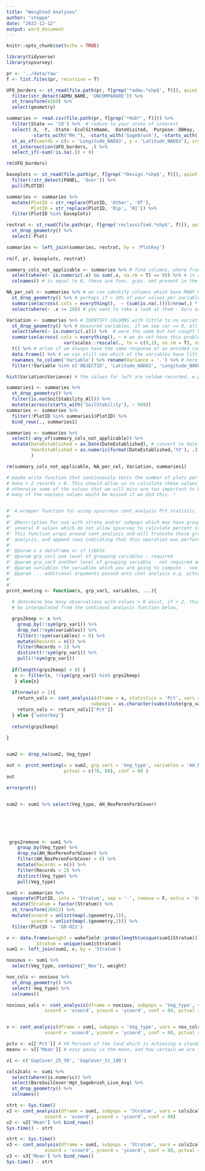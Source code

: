 ```yaml
---
title: "Weighted Analyses"
author: "steppe"
date: "2022-12-12"
output: word_document
---
```


```r
knitr::opts_chunk$set(echo = TRUE)
```


```r
library(tidyverse)
library(spsurvey)
```


```r
pr <- '../data/raw'
f <- list.files(pr, recursive = T)

UFO_borders <- st_read(file.path(pr, f[grep('*admu.*shp$', f)]), quiet = T) %>% 
  filter(str_detect(ADMU_NAME, 'UNCOMPAHGRE')) %>% 
  st_transform(4269) %>% 
  select(geometry)

summaries <- read.csv(file.path(pr, f[grep('*Hub*', f)])) %>% 
  filter(State == 'CO') %>%  # reduce to your state of interest 
  select(-X, -Y, -State:-EcolSiteName, -DateVisited, -Purpose:-DBKey, -PrimaryKey, 
         -starts_with("RH_"), -starts_with('Sagebrush'), -starts_with('Spp_')) %>% 
  st_as_sf(coords = c(x = 'Longitude_NAD83', y = 'Latitude_NAD83'), crs = 4269, remove = F) %>%  # now make spatial
  st_intersection(UFO_borders, .) %>% 
  select_if(~sum(!is.na(.)) > 0)

rm(UFO_borders)
```


```r

baseplots <- st_read(file.path(pr, f[grep('*Design.*shp$', f)]), quiet = T) %>% 
  filter(!str_detect(PANEL, 'Over')) %>% 
  pull(PLOTID)

summaries <- summaries %>% 
  mutate(PlotID = str_replace(PlotID, 'Other', 'OT'),
         PlotID = str_replace(PlotID, 'Rip', 'RI')) %>% 
  filter(PlotID %in% baseplots)

restrat <- st_read(file.path(pr, f[grep('reclassified.*shp$', f)]), quiet = T) %>% 
  st_drop_geometry() %>% 
  select(-Plot)

summaries <- left_join(summaries, restrat, by = 'PlotKey')
  
rm(f, pr, baseplots, restrat)
```


```r

summary_cols_not_applicable <- summaries %>% # find columns, where fractional cover
  select(where(~ is.numeric(.x) && sum(.x, na.rm = T) == 0)) %>% # in all rows
  colnames() # is equal to 0, these are func. grps. not present in the area of analysis

NA_per_col <- summaries %>% # we can identify columns which have MANY NA values in them
  st_drop_geometry() %>% # perhaps if > 10% of your values per variables are NA
  summarise(across(.cols = everything(),  ~ (sum(is.na(.))))/nrow(.) * 100) %>% 
  select(where(~ .x >= 10)) # you want to take a look at them - Ours are not too bad.

Variation <- summaries %>% # IDENTIFY COLUMNS with little to no variation in the 
  st_drop_geometry() %>% # measured variables, if we see var == 0, all measurements
  select(where(~ is.numeric(.x))) %>%  # were the same but not caught by 'summary cols not applicable'
  summarise(across(.cols = everything(), ~ # we do not have this problem which may
                     var(scales::rescale(., to = c(0,1), na.rm = T), na.rm = T))) %>% 
  t() %>% # arise if we always have the same response of an encoded categorical variable
  data.frame() %>% # we can still see which of the variables have littler variance
  rownames_to_column('Variable') %>% rename(Variance = '.') %>% # here
  filter(!Variable %in% c('OBJECTID', 'Latitude_NAD83', 'Longitude_NAD83', 'YearEstablished'))

hist(Variation$Variance) # the values far left are seldom recorded, e.g. we got rid of vagrant lichen years ago!

summaries1 <- summaries %>% 
  st_drop_geometry() %>% 
  filter(is.na(SoilStability_All)) %>% 
  mutate(across(starts_with('SoilStability'), ~ 999))
summaries <- summaries %>% 
  filter(!PlotID %in% summaries1$PlotID) %>% 
  bind_rows(., summaries1)

summaries <- summaries %>% 
  select(-any_of(summary_cols_not_applicable)) %>% 
  mutate(DateEstablished = as.Date(DateEstablished), # convert to date format
         YearEstablished = as.numeric(format(DateEstablished,'%Y'), .)
         )

rm(summary_cols_not_applicable, NA_per_col, Variation, summaries1)
```


```r


# maybe write function that continuously tests the number of plots per group which
# have > 2 records > 0. This should allow us to calculate these values for each stratum
# otherwise some of the values that we will miss are too important to be left behind !
# many of the noxious values would be missed if we did this. !


#' A wrapper function for using spsurveys cont_analysis Prt statistic
#' 
#' @Description For use with strata and/or subpops which may have groups with 
#' several 0 values which do not allow spsurvey to calculate percent standards.
#' This function wraps around cont_analysis and will truncate those groups from 
#' analysis, and append rows indicating that this operation was performed.
#' 
#' @param x a dataframe or sf tibble 
#' @param grp_var1 one level of grouping variables - required
#' @param grp_var2 another level of grouping variable - not required and defaults to none
#' @param variables the variables which you are going to compute - see example. 
#' @param ... additional arguments passed onto cont analysis e.g. pctval, cols holding coords
#' 
#' 
prcnt_meeting <- function(x, grp_var1, variables, ...){
  
  # determine how many observations with values > 0 exist, if < 2, this value cannot
  # be interpolated from the continual analysis function below. 

  grps2keep <- x %>% 
    group_by(!!sym(grp_var1)) %>%
    drop_na(!!sym(variables)) %>% 
    filter(!!sym(variables) > 0) %>%  
    mutate(Records = n()) %>% 
    filter(Records > 2) %>% 
    distinct(!!sym(grp_var1)) %>% 
    pull(!!sym(grp_var1)) 
  
  if(length(grps2keep) > 0) {
   x <- filter(x, !!sym(grp_var1) %in% grps2keep)
   } else{x}
  
  if(nrow(x) > 1){
    return_vals <- cont_analysis(dframe = x, statistics = 'Pct', vars = variables,
                               subpops = as.character(substitute(grp_var1)), ...)
    return_vals <- return_vals[['Pct']]
  } else {'waterboy'}
  
  return(grps2keep)
  
}


sum2 <- drop_na(sum2, Veg_type)

out <- prcnt_meeting(x = sum2, grp_var1 = 'Veg_type', variables = 'AH_NoxPerenForbCover', #, 'Hgt_NonNoxPerenGrass_Avg'), 
                     pctval = c(70, 80), conf = 80 )
out

errorprnt()


sum2 <- sum1 %>% select(Veg_type, AH_NoxPerenForbCover)






 grps2remove <- sum1 %>% 
    group_by(Veg_type) %>% 
    drop_na(AH_NoxPerenForbCover) %>% 
    filter(AH_NoxPerenForbCover > 0) %>%  
    mutate(Records = n()) %>% 
    filter(Records < 2) %>% 
    distinct(Veg_type) %>% 
    pull(Veg_type) 


```


```r


sum1 <- summaries %>% 
  separate(PlotID, into = 'Stratum', sep = '-', remove = F, extra = 'drop') %>% 
  mutate(Stratum = factor(Stratum)) %>% 
  st_transform(26912) %>% 
  mutate(xcoord = unlist(map(.$geometry,1)),
         ycoord = unlist(map(.$geometry,2))) %>% 
  filter(PlotID != 'GR-021')

v <- data.frame(weight = wakefield::probs(length(unique(sum1$Stratum))),
           Stratum = unique(sum1$Stratum))
sum1 <- left_join(sum1, v, by = 'Stratum')

noxious <- sum1 %>% 
  select(Veg_type, contains("_Nox"), weight)

nox_cols <- noxious %>% 
  st_drop_geometry() %>% 
  select(-Veg_type) %>% 
  colnames()

noxious_vals <- cont_analysis(dframe = noxious, subpops = 'Veg_type', vars = nox_cols, statistics = 'Mean',
              xcoord = 'xcoord', ycoord = 'ycoord', conf = 80, pctval = c(70, 80))


v <- cont_analysis(dframe = sum1, subpops = 'Veg_type', vars = nox_cols[1], statistics = 'Pct',
              xcoord = 'xcoord', ycoord = 'ycoord', conf = 80, pctval = c(70, 80))

pctv <- v[['Pct']] # XX Percent of the land which is achieving a standard. 
meanv <- v[['Mean']] # easy peasy is the mean, and how certain we are that our calculation of it is true

v1 <- c('GapCover_25_50', 'GapCover_51_100')

cols2calc <- sum1 %>% 
  select(where(is.numeric)) %>% 
  select(BareSoilCover:Hgt_Sagebrush_Live_Avg) %>% 
  st_drop_geometry() %>% 
  colnames()

strt <- Sys.time()
v2 <- cont_analysis(dframe = sum1, subpops = 'Stratum', vars = cols2calc, statistics = 'Mean',
              xcoord = 'xcoord', ycoord = 'ycoord', conf = 80)
v2 <- v2['Mean'] %>% bind_rows()
Sys.time() - strt

strt <- Sys.time()
v3 <- cont_analysis(dframe = sum1, subpops = 'Stratum', vars = cols2calc[7:25], statistics = 'Pct',
              xcoord = 'xcoord', ycoord = 'ycoord', conf = 80, pctval = c(70)) # 80% for WSA and ACEC's otherwise 70!
v3 <- v3['Mean'] %>% bind_rows()
Sys.time() - strt

```

